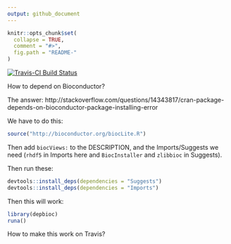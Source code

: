```yaml
---
output: github_document
---
```


<!-- README.md is generated from README.Rmd. Please edit that file -->

```r
knitr::opts_chunk$set(
  collapse = TRUE,
  comment = "#>",
  fig.path = "README-"
)
```

[![Travis-CI Build Status](https://travis-ci.org/dis-organization/depbioc.svg?branch=master)](https://travis-ci.org/dis-organization/depbioc)

How to depend on Bioconductor? 

The answer: http://stackoverflow.com/questions/14343817/cran-package-depends-on-bioconductor-package-installing-error

We have to do this: 

```r
source("http://bioconductor.org/biocLite.R")
```

Then add `biocViews:` to the DESCRIPTION, and the Imports/Suggests we need (`rhdf5` in Imports here and `BiocInstaller` and `zlibbioc` in Suggests). 


Then run these: 

```r
devtools::install_deps(dependencies = "Suggests")
devtools::install_deps(dependencies = "Imports")
```

Then this will work: 

```r
library(depbioc)
runa()
```

How to make this work on Travis? 


